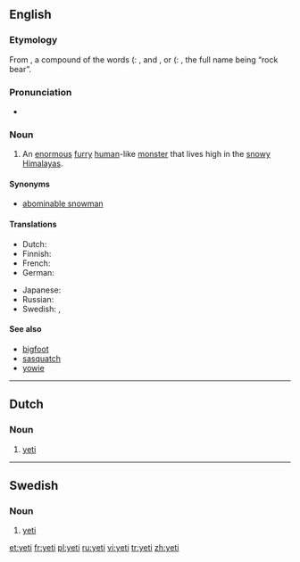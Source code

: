 {{see|Yeti|yéti}}
==English==
{{wikipedia}}

===Etymology===
From {{Tibetan.}} {{term|གཡའ་དྲེད་|lang=bo|tr=Wylie Romanization: g.ya'dred Pronounced: yeh-ti}}, a compound of the words {{term|||tr=yeh|lang=bo}} ({{Tibetan.}}: {{term|གཡའ་|tr=Wylie: g.ya'||rocky or rocky place|lang=bo}}, and {{term|||tr=Pti|lang=bo}}, {{term|||tr=te|lang=bo}} or {{term|||tr=teh|lang=bo}} ({{Tibetan.}}: {{term|དྲེད་|tr=Wylie: dred||bear|lang=bo}}, the full name being “rock bear”.

===Pronunciation===
*{{IPA|/ˈyɛti/}}
*:{{rhymes|ɛti}}

===Noun===
{{en-noun}}

# {{cryptozoology}} An [[enormous]] [[furry]] [[human]]-like [[monster]] that lives high in the [[snow]]y [[Himalayas]].

====Synonyms====
*[[abominable snowman]]

====Translations====
{{trans-top|unidentified animal}}
*Dutch: {{t-|nl|yeti|m}}
*Finnish: {{t|fi|jeti}}
*French: {{t+|fr|yéti|m}}
*German: {{t-|de|Yeti|m}}
{{trans-mid}}
*Japanese: {{t-|ja|イエティー|tr=ietyī|sc=Jpan}}
*Russian: {{t|ru|йети|m|tr=jjéti|sc=Cyrl}} {{qualifier|indeclinable}}
*Swedish: {{t-|sv|yeti|c}}, {{t-|sv|jeti|c}}
{{trans-bottom}}

====See also====
*[[bigfoot]]
*[[sasquatch]]
*[[yowie]]

----

==Dutch==

===Noun===
{{nl-noun|g=m}}

# {{cryptozoology|lang=nl}} [[yeti#English|yeti]]

----

==Swedish==

===Noun===
{{infl|sv|noun|gender=c}}

# {{cryptozoology|lang=sv}} [[yeti#English|yeti]]

[[et:yeti]]
[[fr:yeti]]
[[pl:yeti]]
[[ru:yeti]]
[[vi:yeti]]
[[tr:yeti]]
[[zh:yeti]]